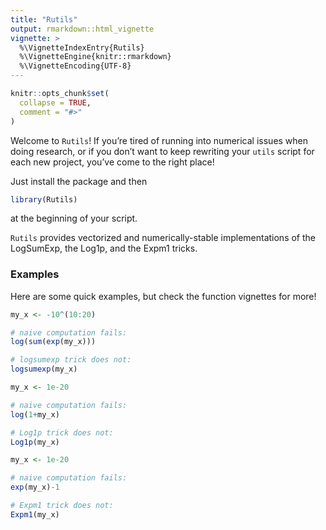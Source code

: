 ```yaml
---
title: "Rutils"
output: rmarkdown::html_vignette
vignette: >
  %\VignetteIndexEntry{Rutils}
  %\VignetteEngine{knitr::rmarkdown}
  %\VignetteEncoding{UTF-8}
---
```


```r
knitr::opts_chunk$set(
  collapse = TRUE,
  comment = "#>"
)
```

Welcome to `Rutils`!
If you're tired of running into numerical issues when doing research,
or if you don't want to keep rewriting your `utils` script for each new project,
you've come to the right place!

Just install the package and then
```r
library(Rutils)
```
at the beginning of your script.

`Rutils` provides vectorized and numerically-stable implementations
of the LogSumExp, the Log1p, and the Expm1 tricks.

### Examples

Here are some quick examples,
but check the function vignettes for more!

```r
my_x <- -10^(10:20)

# naive computation fails:
log(sum(exp(my_x)))

# logsumexp trick does not:
logsumexp(my_x)
```


```r
my_x <- 1e-20

# naive computation fails:
log(1+my_x)

# Log1p trick does not:
Log1p(my_x)
```


```r
my_x <- 1e-20

# naive computation fails:
exp(my_x)-1

# Expm1 trick does not:
Expm1(my_x)
```
